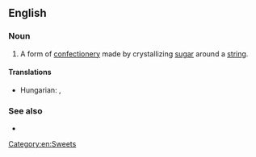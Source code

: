 ==English==

===Noun===
{{wikipedia}}
{{en-noun|-|+}}

# {{lb|en|US}} A form of [[confectionery]] made by crystallizing [[sugar]] around a [[string]].

====Translations====
{{trans-top|a form of confectionery made by crystallizing sugar around a string}}
{{trans-mid}}
* Hungarian: {{t+|hu|kandiscukor}}, {{t|hu|jegescukor}}
{{trans-bottom}}

===See also===
* {{l|en|rock sugar}}

[[Category:en:Sweets]]